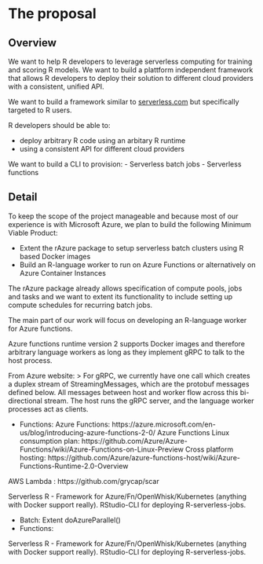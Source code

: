 # The proposal
<!--
This is where the proposal should be outlined. 
-->

## Overview
<!--
At a high-level address what your proposal is and how it will address the problem identified. Highlight any benefits to the R Community that follow from solving the problem. This should be your most compelling section.
-->

We want to help R developers to leverage serverless computing for training and scoring R models. We want to build a plattform independent framework that allows R developers to deploy their solution to different cloud providers with a consistent, unified API.

We want to build a framework similar to [serverless.com](http://serverless.com/) but specifically targeted to R users.

R developers should be able to:

- deploy arbitrary R code using an arbitary R runtime
- using a consistent API for different cloud providers

We want to build a CLI to provision:
- Serverless batch jobs
- Serverless functions

## Detail
<!--
Go into more detail about the specifics of the project and it delivers against the problem.

Depending on project type the detail section should include:

 - [ ] Minimum Viable Product
 - [ ] Architecture
 - [ ] Assumptions
-->

To keep the scope of the project manageable and because most of our experience is with Microsoft Azure, we plan to build the following Minimum Viable Product:

- Extent the rAzure package to setup serverless batch clusters using R based Docker images
- Build an R-language worker to run on Azure Functions or alternatively on Azure Container Instances

The rAzure package already allows specification of compute pools, jobs and tasks and we want to extent its functionality to include setting up compute schedules for recurring batch jobs.

The main part of our work will focus on developing an R-language worker for Azure functions.

Azure functions runtime version 2 supports Docker images and therefore arbitrary language workers as long as they implement gRPC to talk to the host process.


From Azure website:
> For gRPC, we currently have one call which creates a duplex stream of StreamingMessages, which are the protobuf messages defined below. All messages between host and worker flow across this bi-directional stream. The host runs the gRPC server, and the language worker processes act as clients.

- Functions: 
Azure Functions: https://azure.microsoft.com/en-us/blog/introducing-azure-functions-2-0/
Azure Functions Linux consumption plan: https://github.com/Azure/Azure-Functions/wiki/Azure-Functions-on-Linux-Preview
Cross platform hosting: https://github.com/Azure/azure-functions-host/wiki/Azure-Functions-Runtime-2.0-Overview

AWS Lambda : https://github.com/grycap/scar

Serverless R - Framework for Azure/Fn/OpenWhisk/Kubernetes (anything with Docker support really). RStudio-CLI for deploying R-serverless-jobs. 

- Batch: Extent doAzureParallel()
- Functions: 

Serverless R - Framework for Azure/Fn/OpenWhisk/Kubernetes (anything with Docker support really). RStudio-CLI for deploying R-serverless-jobs.
